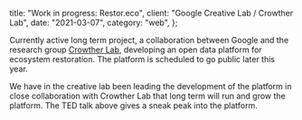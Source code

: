 
  title: "Work in progress: Restor.eco",
  client: "Google Creative Lab / Crowther Lab",
  date: "2021-03-07",
  category: "web",
};

<YouTube videoId="yJX1Te0jey0" />

Currently active long term project, a collaboration between Google and the research group [Crowther Lab](https://www.crowtherlab.com/), developing an open data platform for ecosystem restoration.
The platform is scheduled to go public later this year.

We have in the creative lab been leading the development of the platform in close collaboration with Crowther Lab that long term will run and grow the platform. The TED talk above gives a sneak peak into the platform.
